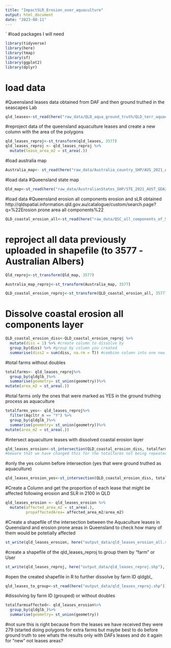 ```yaml
---
title: "ImpactSLR_Erosion_over_aquaculture"
output: html_document
date: "2023-08-11"
---
```


`
#load packages I will need
```r
library(tidyverse)
library(here)
library(tmap)
library(sf)
library(ggplot2)
library(dplyr)
```

# load data
#Queensland leases data obtained from DAF and then ground truthed in the seascapes Lab

```r
qld_leases<-st_read(here("raw_data/QLD_aqua_ground_truth/QLD_terr_aquaculture_ground_truth.shp"))
```
#reproject data of the queensland aquaculture leases and create a new column with the area of the polygons

```r
qld_leases_reproj<-st_transform(qld_leases, 3577)
qld_leases_reproj <- qld_leases_reproj %>%
  mutate(lease_area_m2 = st_area(.))

```

#load australia map
```r
Australia_map<- st_read(here("raw_data/Australia_country_SHP/AUS_2021_AUST_GDA2020.shp"))
```

#load data 
#Queensland state map

```r
Qld_map<-st_read(here("raw_data/AustralianStates_SHP/STE_2021_AUST_GDA2020.shp"))
```

#load data 
#Queensland erosion all components erosion and sLR obtained http://qldspatial.information.qld.gov.au/catalogue/custom/search.page?q=%22Erosion prone area all components%22


```r
QLD_coastal_erosion_all<-st_read(here("raw_data/QSC_all_components_of_SLR/Erosion_prone_area_all_components.shp"))
```

# reproject all data previously uploaded in shapefile (to 3577 -Australian Albers)

```r
Qld_reproj<-st_transform(Qld_map, 3577)

Australia_map_reproj<-st_transform(Australia_map, 3577)

QLD_coastal_erosion_reproj<-st_transform(QLD_coastal_erosion_all, 3577)
```

# Dissolve coastal erosion all components layer
```r
QLD_coastal_erosion_diss<-QLD_coastal_erosion_reproj %>%
  mutate(diss = 1) %>% #create column to dissolve by
  group_by(diss) %>% #group by column you created
  summarise(diss2 = sum(diss, na.rm = T)) #combine column into one new variable

```
#total farms without doubles
```r
totalfarms<- qld_leases_reproj%>% 
  group_by(qldglb_)%>%
  summarise(geometry= st_union(geometry))%>%
mutate(area_m2 = st_area(.))

```
#total farms only the ones that were marked as YES in the ground truthing process as aquaculture 
```r
totalfarms_yes<- qld_leases_reproj%>% 
  filter(Aqcltr_n == "Y") %>%
  group_by(qldglb_)%>%
  summarise(geometry= st_union(geometry))%>%
mutate(area_m2 = st_area(.))

```
#intersect  aquaculture leases with dissolved coastal erosion  layer

```r

qld_leases_erosion<-st_intersection(QLD_coastal_erosion_diss, totalfarms)
#beware that we have changed this for the totalfarms not being repeated before the intersection.if we consider only the yes farms we will have to change it like we did dont here as follows 
```
#only the yes column before intersection (yes that were ground truthed as aquaculture)
```r

qld_leases_erosion_yes<-st_intersection(QLD_coastal_erosion_diss, totalfarms_yes)

```
#Create a Column and get the proportion of each lease that might be affected following erosion and SLR in 2100 in QLD
```r
qld_leases_erosion <- qld_leases_erosion %>%
  mutate(affected_area_m2 = st_area(.),
         propaffectedArea= affected_area_m2/area_m2)
```
#Create a shapefile of the intersection between the Aquaculture leases in Queensland and erosion prone areas in Queensland to check how many of them would be potetially affected
```r
st_write(qld_leases_erosion, here("output_data/qld_leases_erosion_all.shp"), delete_layer = TRUE)
```
#create a shapefile of the qld_leases_reproj to group them by "farm" or User
```r
st_write(qld_leases_reproj, here("output_data/qld_leases_reproj.shp"), delete_layer = TRUE)
```
#open the created shapefile in R to further dissolve by farm ID qldgbl_
```r
qld_leases_to_group<-st_read(here("output_data/qld_leases_reproj.shp"))
```
#dissolving by farm ID (grouped) or without doubles

```r
totalfarmsaffected<- qld_leases_erosion%>% 
  group_by(qldglb_)%>%
  summarise(geometry= st_union(geometry))
```
#not sure this is right because from the leases we have received they were 279 (started doing polygons for extra farms but maybe best to do before ground truth to see whats the results only with DAFs leases and do it again for "new" not leases areas?

